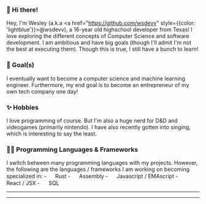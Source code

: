 ### 👋 Hi there! 

Hey, I'm Wesley (a.k.a <a href="https://github.com/wsdevv" style={{color: 'lightblue'}}>@wsdevv</a>), a 16-year old highschool developer from Texas! 
I love exploring the different concepts of Computer Science and software development. 
I am ambitious and have big goals (though I'll admit I'm not the best at executing them). 
Though this is true, I still have a bunch to learn!


### 🥅 Goal(s)
I eventually want to become a computer science and machine learning engineer. Furthermore, my end goal is to become an entrepreneur of my own tech company one day!

### ✨ Hobbies

I love programming of course. But I'm also a huge nerd for D&D and videogames (primarily nintendo). I have also recently gotten into singing, which is interesting to say the least. 

### 👨‍💻 Programming Languages & Frameworks
I switch between many programming languages with my projects. 
However, the following are the languages / frameworks I am working on becoming specialized in:
    - <img src="https://raw.githubusercontent.com/rust-lang/rust-artwork/master/logo/rust-logo-32x32.png" width="15" height="15"/> Rust 
    - <img src="https://cdn.hackr.io/uploads/topics_svg/1515163329FBBk5SGRAt.svg" width="15" height="15"/> Assembly
    - <img src="https://img.uxwing.com/wp-content/themes/uxwing/download/brands-social-media/javascript-programming-language-icon.png" width="15" height="15"/> Javascript / EMAscript
    - <img src="https://styles.redditmedia.com/t5_2su6s/styles/communityIcon_4g1uo0kd87c61.png?width=256&s=3f7493995143d3cf40b1fedc582607cea194b579" width="15" height="15"/> React / JSX
    - <img src="https://symbols.getvecta.com/stencil_28/61_sql-database-generic.90b41636a8.svg" width="15" height="15"/> SQL
  
   
************
************